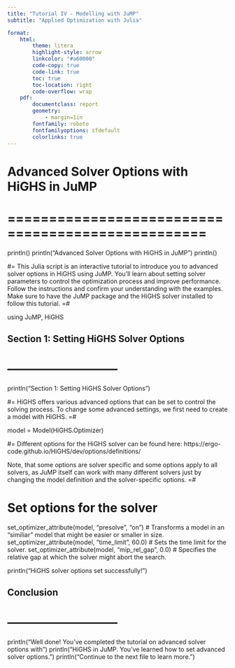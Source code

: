 ```yaml
---
title: "Tutorial IV - Modelling with JuMP"
subtitle: "Applied Optimization with Julia"

format:
    html:
        theme: litera
        highlight-style: arrow
        linkcolor: "#a60000"
        code-copy: true
        code-link: true
        toc: true
        toc-location: right
        code-overflow: wrap
    pdf: 
        documentclass: report
        geometry:
            - margin=1in
        fontfamily: roboto
        fontfamilyoptions: sfdefault
        colorlinks: true
---
```


# Advanced Solver Options with HiGHS in JuMP
# ==================================================
println()
println("Advanced Solver Options with HiGHS in JuMP")
println()

#= This Julia script is an interactive tutorial to introduce you to advanced solver 
options in HiGHS using JuMP. You'll learn about setting solver parameters to control 
the optimization process and improve performance. Follow the instructions and 
confirm your understanding with the examples. Make sure to have the JuMP package and 
the HiGHS solver installed to follow this tutorial. =#

using JuMP, HiGHS

## Section 1: Setting HiGHS Solver Options
# ---------------------------
println("Section 1: Setting HiGHS Solver Options")

#= HiGHS offers various advanced options that can be set to control the solving 
process. To change some advanced settings, we first need to create a model with 
HiGHS. =#

model = Model(HiGHS.Optimizer)

#= Different options for the HiGHS solver can be found here: 
https://ergo-code.github.io/HiGHS/dev/options/definitions/ 

Note, that some options are solver specific and some options apply to all solvers, 
as JuMP itself can work with many different solvers just by changing the model 
definition and the solver-specific options. =#

# Set options for the solver
set_optimizer_attribute(model, "presolve", "on")
# Transforms a model in an "similiar" model that might be easier or smaller in size.
set_optimizer_attribute(model, "time_limit", 60.0)
# Sets the time limit for the solver.
set_optimizer_attribute(model, "mip_rel_gap", 0.0)
# Specifies the relative gap at which the solver might abort the search.

println("HiGHS solver options set successfully!")

## Conclusion
# ---------------------------
println("Well done! You've completed the tutorial on advanced solver options with")
println("HiGHS in JuMP. You've learned how to set advanced solver options.")
println("Continue to the next file to learn more.")
